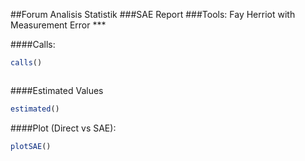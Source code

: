 ##Forum Analisis Statistik
###SAE Report
###Tools: Fay Herriot with Measurement Error
***

####Calls: 
```r
calls()
```
  
```r

```

####Estimated Values

```r
estimated()
```

####Plot (Direct vs SAE): 

```r
plotSAE()
```

